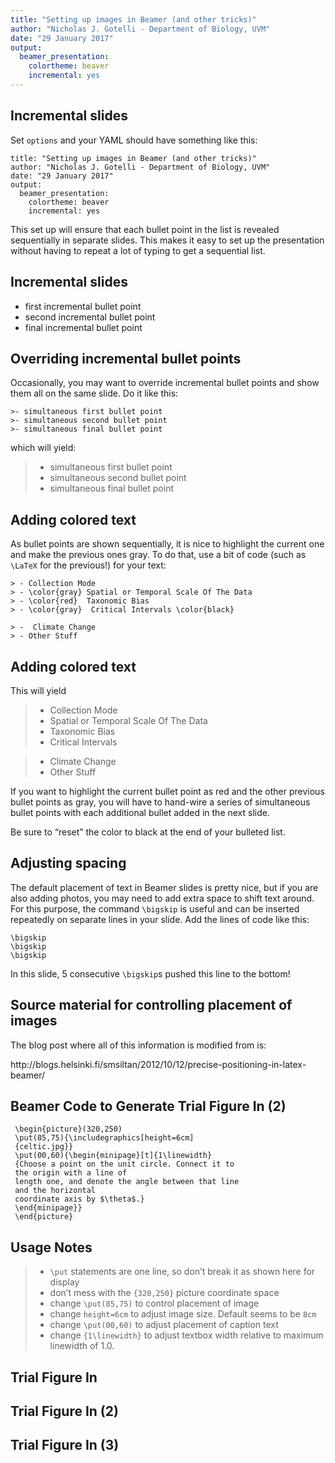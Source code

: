---
title: "Setting up images in Beamer (and other tricks)"
author: "Nicholas J. Gotelli - Department of Biology, UVM"
date: "29 January 2017"
output:
  beamer_presentation:
    colortheme: beaver
    incremental: yes
---
## Incremental slides

Set `options` and your YAML should have  something like this:

```
title: "Setting up images in Beamer (and other tricks)"
author: "Nicholas J. Gotelli - Department of Biology, UVM"
date: "29 January 2017"
output:
  beamer_presentation:
    colortheme: beaver
    incremental: yes
```
This set up will ensure that each bullet point in the list is revealed sequentially in separate slides. This makes it easy to set up the presentation without having to repeat a lot of typing to get a sequential list.

## Incremental slides
- first incremental bullet point
- second incremental bullet point
- final incremental bullet point

## Overriding incremental bullet points

Occasionally, you may want to override incremental bullet points and show them all on the same slide. Do it like this:

```
>- simultaneous first bullet point
>- simultaneous second bullet point
>- simultaneous final bullet point
```
which will yield:

>- simultaneous first bullet point
>- simultaneous second bullet point
>- simultaneous final bullet point

## Adding colored text

As bullet points are shown sequentially, it is nice to highlight the current one and make the previous ones gray. To do that, use a bit of \LaTeX code (such as `\LaTeX` for the previous!) for your text:

```
> - Collection Mode 
> - \color{gray} Spatial or Temporal Scale Of The Data 
> - \color{red}  Taxonomic Bias 
> - \color{gray}  Critical Intervals \color{black}

> -  Climate Change 
> - Other Stuff

```
## Adding colored text

This will yield

> - Collection Mode 
> - \color{gray} Spatial or Temporal Scale Of The Data 
> - \color{red}  Taxonomic Bias 
> - \color{gray}  Critical Intervals \color{black}

> -  Climate Change 
> - Other Stuff

If you want to highlight the current bullet point as \color{red} red \color{black} and the other previous bullet points as \color{gray} gray\color{black}, you will have to hand-wire a series of simultaneous bullet points with each additional bullet added in the next slide.

Be sure to "reset" the color to black at the end of your bulleted list.

## Adjusting spacing

The default placement of text in Beamer slides is pretty nice, but if you are also adding photos, you may need to add extra space to shift text around. For this purpose, the \LaTeX command `\bigskip` is useful and can be inserted repeatedly on separate lines in your slide. Add the lines of code like this:
```
\bigskip
\bigskip
\bigskip
```
\bigskip
\bigskip
\bigskip
\bigskip
\bigskip

In this slide, 5 consecutive `\bigskip`s pushed this line to the bottom! 

## Source material for controlling placement of images
The blog post where all of this information is modified from is:

http://blogs.helsinki.fi/smsiltan/2012/10/12/precise-positioning-in-latex-beamer/

## Beamer Code to Generate Trial Figure In \LaTeX (2)


```
 \begin{picture}(320,250)
 \put(85,75){\includegraphics[height=6cm]
 {celtic.jpg}}
 \put(00,60){\begin{minipage}[t]{1\linewidth}
 {Choose a point on the unit circle. Connect it to 
 the origin with a line of 
 length one, and denote the angle between that line 
 and the horizontal 
 coordinate axis by $\theta$.}
 \end{minipage}}
 \end{picture}

```
## Usage Notes
> - `\put` statements are one line, so don't break it as shown here for display
> - don't mess with the `{320,250}` picture coordinate space
> - change `\put(85,75)` to control placement of image
> - change `height=6cm` to adjust image size. Default seems to be `8cm`
> - change `\put(00,60)` to adjust placement of caption text
> - change `{1\linewidth}` to adjust textbox width relative to maximum linewidth of 1.0.


## Trial Figure In \LaTeX

 \begin{picture}(320,250)
 \put(65,20){\includegraphics[height=8cm]{celtic.jpg}}
 \put(00,50){\begin{minipage}[t]{1\linewidth}
 \end{minipage}}
 \end{picture}
 
## Trial Figure In \LaTeX (2)

 \begin{picture}(320,250)
 \put(85,75){\includegraphics[height=6cm]{celtic.jpg}}
 \put(00,60){\begin{minipage}[t]{1\linewidth}
 {Choose a point on the unit circle. Connect it to the origin with a line of length one, and denote the angle between that line and the horizontal coordinate axis by $\theta$.}
 \end{minipage}}
 \end{picture}
 
## Trial Figure In \LaTeX (3)

 \begin{picture}(320,250)
 \put(0,20){\includegraphics[height=8cm]{celtic.jpg}}
 \put(180,180){\begin{minipage}[t]{0.4\linewidth}
 {Choose a point on the unit circle. Connect it to the origin with a line of length one, and denote the angle between that line and the horizontal coordinate axis by $\theta$.}
 \end{minipage}}
 \end{picture}
 

